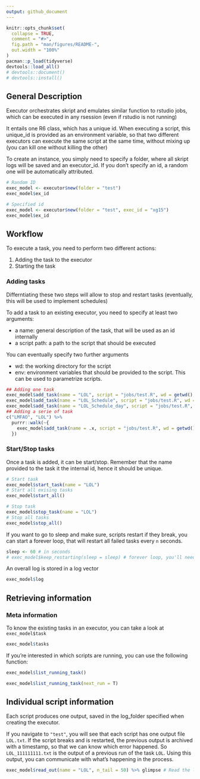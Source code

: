 ```yaml
---
output: github_document
---
```


<!-- README.md is generated from README.Rmd. Please edit that file -->

```r
knitr::opts_chunk$set(
  collapse = TRUE,
  comment = "#>",
  fig.path = "man/figures/README-",
  out.width = "100%"
)
pacman::p_load(tidyverse)
devtools::load_all()
# devtools::document()
# devtools::install()
```

## General Description

Executor orchestrates skript and emulates similar function to rstudio jobs, which can be executed in any rsession (even if rstudio is not running)

It entails one R6 class, which has a unique id. When executing a script, this unique_id is provided as an environment variable, so that two different executors can execute the same script at the same time, without mixing up (you can kill one without killing the other)

To create an instance, you simply need to specify a folder, where all skript logs will be saved and an executor_id. If you don't specify an id, a random one will be automatically attributed. 

```r
# Random ID
exec_model <- executor$new(folder = "test")
exec_model$ex_id

# Specified id
exec_model <- executor$new(folder = "test", exec_id = "xg15")
exec_model$ex_id


```
## Workflow

To execute a task, you need to perform two different actions: 

1. Adding the task to the executor
2. Starting the task

### Adding tasks

Differntiating these two steps will allow to stop and restart tasks (eventually, this will be used to implement schedules)

To add a task to an existing executor, you need to specify at least two arguments: 

+ a name: general description of the task, that will be used as an id internally
+ a script path: a path to the script that should be executed

You can eventually specify two further arguments

+ wd: the working directory for the script
+ env: environment variables that should be provided to the script. This can be used to parametrize scripts. 


```r
## Adding one task
exec_model$add_task(name = "LOL", script = "jobs/test.R", wd = getwd(), env = c("SYMBOL" = "LOL"))
exec_model$add_task(name = "LOL_Schedule", script = "jobs/test.R", wd = getwd(), env = c("SYMBOL" = "LOL_schedule"), infinite_loop = F, period = "2 min")
exec_model$add_task(name = "LOL_Schedule_day", script = "jobs/test.R", wd = getwd(), env = c("SYMBOL" = "LOL_schedule"), infinite_loop = F, period = "day", start = lubridate::as_datetime("2021-02-27 12:50:00", tz = "EST"))
## Adding a serie of task
c("LMFAO", "LOL") %>%
  purrr::walk(~{
    exec_model$add_task(name = .x, script = "jobs/test.R", wd = getwd(), env = c("SYMBOL" = .x))
  })

```

### Start/Stop tasks

Once a task is added, it can be start/stop. Remember that the name provided to the task it the internal id, hence it should be unique. 

```r
# Start task
exec_model$start_task(name = "LOL")
# Start all exising tasks
exec_model$start_all()

# Stop task
exec_model$stop_task(name = "LOL")
# Stop all tasks
exec_model$stop_all()

```

If you want to go to sleep and make sure, scripts restart if they break, you can start a forever loop, that will restart all failed tasks every `n` seconds. 

```r
sleep <- 60 # in seconds
# exec_model$keep_restarting(sleep = sleep) # forever loop, you'll need to stop this, once this is started

```

An overall log is stored in a log vector

```r
exec_model$log
```

## Retrieving information

### Meta information

To know the existing tasks in an executor, you can take a look at `exec_model$task`

```r
exec_model$tasks
```

If you're interested in which scripts are running, you can use the following function:

```r
exec_model$list_running_task()
```


```r
exec_model$list_running_task(next_run = T)
```

## Individual script information

Each script produces one output, saved in the log_folder specified when creating the executor. 

If you navigate to `"test"`, you will see that each script has one output file `LOL.txt`. 
If the script breaks and is restarted, the previous output is archived with a timestamp, so that we can know which error happened. So `LOL_111111111.txt` is the output of a previous run of the task `LOL`. Using this output, you can communicate with what's happening in the process. 

```r
exec_model$read_out(name = "LOL", n_tail = 50) %>% glimpse # Read the last 50 lines of the stream output of the task LOL

```

